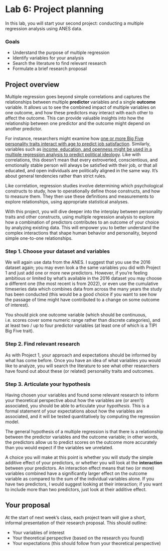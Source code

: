 # Lab 6: Project planning {.unnumbered}

In this lab, you will start your second project: conducting a multiple regression analysis using ANES data.

### Goals

- Understand the purpose of multiple regression
- Identify variables for your analysis
- Search the literature to find relevant research
- Formulate a brief research proposal


## Project overview

Multiple regression goes beyond simple correlations and captures the relationships between multiple __predictor__ variables and a single __outcome__ variable. It allows us to see the combined impact of multiple variables on one outcome, and how these predictors may interact with each other to affect the outcome. This can provide valuable insights into how the relationship between one predictor and the outcome might depend on another predictor.

For instance, researchers might examine how [one or more Big Five personality traits interact with age to predict job satisfaction](https://journals.sagepub.com/doi/pdf/10.1177/0306307016687990). Similarly, variables such as [income, education, and openness might be used in a multiple regression analysis to predict political ideology](https://www.annualreviews.org/doi/10.1146/annurev-polisci-051010-111659). Like with correlations, this doesn't mean that every extroverted, conscientious, and emotionally stable person will always be satisfied with their job, or that all educated, and open individuals are politically aligned in the same way. It's about general tendencies rather than strict rules. 

Like correlation, regression studies involve determining which psychological constructs to study, how to operationally define those constructs, and how to measure them. They then use these definitions and measurements to explore relationships, using appropriate statistical analyses.

With this project, you will dive deeper into the interplay between personality traits and other constructs, using multiple regression analysis to explore how a combination of predictors contributes to an outcome of your choice by analyzing existing data. This will empower you to better understand the complex interactions that shape human behavior and personality, beyond simple one-to-one relationships.


### Step 1. Choose your dataset and variables

We will again use data from the ANES. I suggest that you use the 2016 dataset again; you may even look a the same variables you did with Project 1 and just add one or more new predictors. However, if you're feeling ambitious or limited by what's available in the 2016 dataset you may choose a different one (the most recent is from 2022), or even use the cumulative timeseries data which combines data from across the many years the study has been conducted (this would be a good choice if you want to see how the passage of time might have contributed to a change on some outcome of interest).

You should pick one outcome variable (which should be continuous, i.e. scores cover some numeric range rather than discrete categories), and at least two / up to four predictor variables (at least one of which is a TIPI Big Five trait).



### Step 2. Find relevant research

As with Project 1, your approach and expectations should be informed by what has come before. Once you have an idea of what variables you would like to analyze, you will search the literature to see what other researchers have found out about these (or related) personality traits and outcomes.



### Step 3. Articulate your hypothesis

Having chosen your variables and found some relevant research to inform your theoretical perspective about how the variables are (or aren't) associated, you should be able to articulate your *hypothesis*. This is a formal statement of your expectations about how the variables are associated, and it will be tested quantitatively by computing the regression model.

The general hypothesis of a multiple regression is that there is a relationship between the predictor variables and the outcome variable; in other words, the predictors allow us to predict scores on the outcome more accurately than you would expect if the variables we unrelated.

A choice you will make at this point is whether you will study the simple additive effect of your predictors, or whether you will look at the __interaction__ between your predictors. An interaction effect means that two (or more) variables combined have a significantly larger effect on the outcome variable as compared to the sum of the individual variables alone. If you have two predictors, I would suggest looking at their interaction; if you want to include more than two predictors, just look at their additive effect.



## Your proposal

At the start of next week's class, each project team will give a short, informal presentation of their research proposal. This should outline:

-   Your variables of interest
-   Your theoretical perspective (based on the research you found)
-   Your expectations (this should follow from your theoretical perspective)
